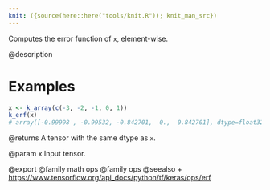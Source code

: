 ```yaml
---
knit: ({source(here::here("tools/knit.R")); knit_man_src})
---
```

Computes the error function of `x`, element-wise.

@description

# Examples
```r
x <- k_array(c(-3, -2, -1, 0, 1))
k_erf(x)
# array([-0.99998 , -0.99532, -0.842701,  0.,  0.842701], dtype=float32)
```

@returns
A tensor with the same dtype as `x`.

@param x
Input tensor.

@export
@family math ops
@family ops
@seealso
+ <https://www.tensorflow.org/api_docs/python/tf/keras/ops/erf>
